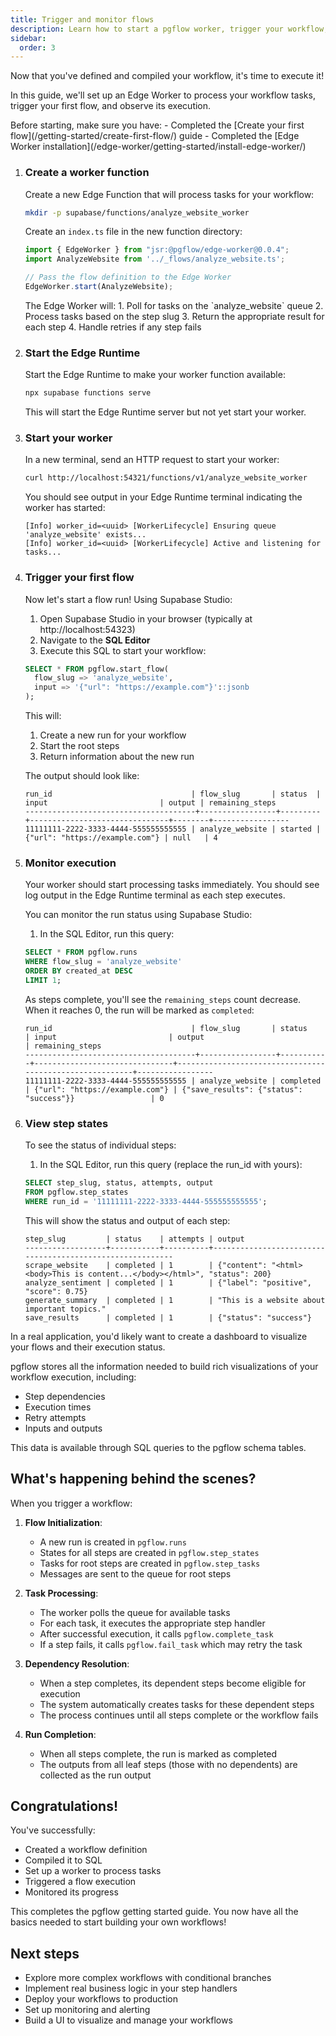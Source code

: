 ```yaml
---
title: Trigger and monitor flows
description: Learn how to start a pgflow worker, trigger your workflow, and monitor execution progress
sidebar:
  order: 3
---
```



Now that you've defined and compiled your workflow, it's time to execute it!

<NotProductionReady />

In this guide, we'll set up an Edge Worker to process your workflow tasks, trigger your first flow, and observe its execution.

<Aside type="caution" title="Prerequisites">
Before starting, make sure you have:
- Completed the [Create your first flow](/getting-started/create-first-flow/) guide
- Completed the [Edge Worker installation](/edge-worker/getting-started/install-edge-worker/)
</Aside>

<Steps>

1. ### Create a worker function

    Create a new Edge Function that will process tasks for your workflow:

    ```bash frame="none"
    mkdir -p supabase/functions/analyze_website_worker
    ```

    Create an `index.ts` file in the new function directory:

    ```typescript title="supabase/functions/analyze_website_worker/index.ts"
    import { EdgeWorker } from "jsr:@pgflow/edge-worker@0.0.4";
    import AnalyzeWebsite from '../_flows/analyze_website.ts';

    // Pass the flow definition to the Edge Worker
    EdgeWorker.start(AnalyzeWebsite);
    ```

    <Aside>
    The Edge Worker will:
    1. Poll for tasks on the `analyze_website` queue
    2. Process tasks based on the step slug
    3. Return the appropriate result for each step
    4. Handle retries if any step fails
    </Aside>

2. ### Start the Edge Runtime

    Start the Edge Runtime to make your worker function available:

    ```bash frame="none"
    npx supabase functions serve
    ```

    This will start the Edge Runtime server but not yet start your worker.

3. ### Start your worker

    In a new terminal, send an HTTP request to start your worker:

    ```bash frame="none"
    curl http://localhost:54321/functions/v1/analyze_website_worker
    ```

    You should see output in your Edge Runtime terminal indicating the worker has started:

    ```
    [Info] worker_id=<uuid> [WorkerLifecycle] Ensuring queue 'analyze_website' exists...
    [Info] worker_id=<uuid> [WorkerLifecycle] Active and listening for tasks...
    ```

4. ### Trigger your first flow

    Now let's start a flow run! Using Supabase Studio:

    1. Open Supabase Studio in your browser (typically at http://localhost:54323)
    2. Navigate to the **SQL Editor**
    3. Execute this SQL to start your workflow:

    ```sql
    SELECT * FROM pgflow.start_flow(
      flow_slug => 'analyze_website',
      input => '{"url": "https://example.com"}'::jsonb
    );
    ```

    This will:
    1. Create a new run for your workflow
    2. Start the root steps
    3. Return information about the new run

    The output should look like:

    ```
    run_id                               | flow_slug       | status  | input                         | output | remaining_steps
    --------------------------------------+-----------------+---------+-------------------------------+--------+-----------------
    11111111-2222-3333-4444-555555555555 | analyze_website | started | {"url": "https://example.com"} | null   | 4
    ```

5. ### Monitor execution

    Your worker should start processing tasks immediately. You should see log output in the Edge Runtime terminal as each step executes.

    You can monitor the run status using Supabase Studio:

    1. In the SQL Editor, run this query:

    ```sql
    SELECT * FROM pgflow.runs
    WHERE flow_slug = 'analyze_website'
    ORDER BY created_at DESC
    LIMIT 1;
    ```

    As steps complete, you'll see the `remaining_steps` count decrease. When it reaches 0, the run will be marked as `completed`:

    ```
    run_id                               | flow_slug       | status    | input                         | output                                                  | remaining_steps
    --------------------------------------+-----------------+-----------+-------------------------------+---------------------------------------------------------+-----------------
    11111111-2222-3333-4444-555555555555 | analyze_website | completed | {"url": "https://example.com"} | {"save_results": {"status": "success"}}                 | 0
    ```

6. ### View step states

    To see the status of individual steps:

    1. In the SQL Editor, run this query (replace the run_id with yours):

    ```sql
    SELECT step_slug, status, attempts, output
    FROM pgflow.step_states
    WHERE run_id = '11111111-2222-3333-4444-555555555555';
    ```

    This will show the status and output of each step:

    ```
    step_slug         | status    | attempts | output
    ------------------+-----------+----------+----------------------------------------------------------
    scrape_website    | completed | 1        | {"content": "<html><body>This is content...</body></html>", "status": 200}
    analyze_sentiment | completed | 1        | {"label": "positive", "score": 0.75}
    generate_summary  | completed | 1        | "This is a website about important topics."
    save_results      | completed | 1        | {"status": "success"}
    ```

</Steps>

<Aside type="tip" title="Flow Visualization">
In a real application, you'd likely want to create a dashboard to visualize your flows and their execution status.

pgflow stores all the information needed to build rich visualizations of your workflow execution, including:
- Step dependencies
- Execution times
- Retry attempts
- Inputs and outputs

This data is available through SQL queries to the pgflow schema tables.
</Aside>

## What's happening behind the scenes?

When you trigger a workflow:

1. **Flow Initialization**:
   - A new run is created in `pgflow.runs`
   - States for all steps are created in `pgflow.step_states`
   - Tasks for root steps are created in `pgflow.step_tasks`
   - Messages are sent to the queue for root steps

2. **Task Processing**:
   - The worker polls the queue for available tasks
   - For each task, it executes the appropriate step handler
   - After successful execution, it calls `pgflow.complete_task`
   - If a step fails, it calls `pgflow.fail_task` which may retry the task

3. **Dependency Resolution**:
   - When a step completes, its dependent steps become eligible for execution
   - The system automatically creates tasks for these dependent steps
   - The process continues until all steps complete or the workflow fails

4. **Run Completion**:
   - When all steps complete, the run is marked as completed
   - The outputs from all leaf steps (those with no dependents) are collected as the run output

## Congratulations!

You've successfully:
- Created a workflow definition
- Compiled it to SQL
- Set up a worker to process tasks
- Triggered a flow execution
- Monitored its progress

This completes the pgflow getting started guide. You now have all the basics needed to start building your own workflows!

## Next steps

- Explore more complex workflows with conditional branches
- Implement real business logic in your step handlers
- Deploy your workflows to production
- Set up monitoring and alerting
- Build a UI to visualize and manage your workflows

